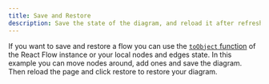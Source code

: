 ```yaml
---
title: Save and Restore
description: Save the state of the diagram, and reload it after refreshing the page
---
```



If you want to save and restore a flow you can use the [`toObject` function](/api-reference/types/react-flow-instance#to-object) of the React Flow instance or your local nodes and edges state.
In this example you can move nodes around, add ones and save the diagram. Then reload the page and click restore to restore your diagram.

<RemoteCodeViewer
  route="examples/interaction/save-and-restore"
  framework="react"
/>
